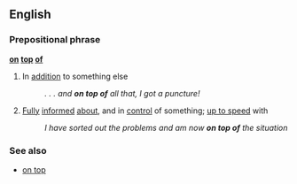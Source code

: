 ==English==

===Prepositional phrase===
'''[[on]] [[top]] [[of]]'''

# {{idiom}} In [[addition]] to something else
#: '' . . . and '''on top of''' all that, I got a puncture!''
# {{idiom}} [[Fully]] [[informed]] [[about]], and in [[control]] of something; [[up to speed]] with
#: ''I have sorted out the problems and am now '''on top of''' the situation''

===See also===
*[[on top]]